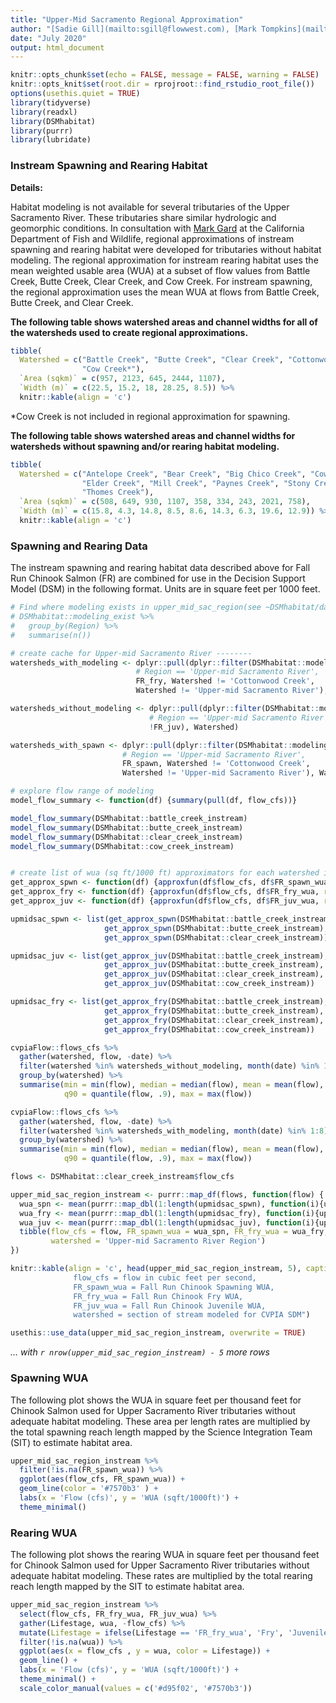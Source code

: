 ```yaml
---
title: "Upper-Mid Sacramento Regional Approximation"
author: "[Sadie Gill](mailto:sgill@flowwest.com), [Mark Tompkins](mailto:mtompkins@flowwest.com)"
date: "July 2020"
output: html_document 
---
```


```r
knitr::opts_chunk$set(echo = FALSE, message = FALSE, warning = FALSE)
knitr::opts_knit$set(root.dir = rprojroot::find_rstudio_root_file())
options(usethis.quiet = TRUE)
library(tidyverse)
library(readxl)
library(DSMhabitat)
library(purrr)
library(lubridate)
```

### Instream Spawning and Rearing Habitat

**Details:** 

Habitat modeling is not available for several tributaries of the Upper Sacramento River. These tributaries share similar hydrologic and geomorphic conditions. In consultation with [Mark Gard](mailto:Mark.Gard@Wildlife.ca.gov) at the California Department of Fish and Wildlife, regional approximations of instream spawning and rearing habitat were developed for tributaries without habitat modeling. The regional approximation for instream rearing habitat uses the mean weighted usable area (WUA) at a subset of flow values from Battle Creek, Butte Creek, Clear Creek, and Cow Creek. For instream spawning, the regional approximation uses the mean WUA at flows from Battle Creek, Butte Creek, and Clear Creek. 

**The following table shows watershed areas and channel widths for all of the watersheds used to create regional approximations.**

```r
tibble(
  Watershed = c("Battle Creek", "Butte Creek", "Clear Creek", "Cottonwood Creek", 
                "Cow Creek*"), 
  `Area (sqkm)` = c(957, 2123, 645, 2444, 1107), 
  `Width (m)` = c(22.5, 15.2, 18, 28.25, 8.5)) %>% 
  knitr::kable(align = 'c')
```

*Cow Creek is not included in regional approximation for spawning. 

**The following table shows watershed areas and channel widths for watersheds without spawning and/or rearing habitat modeling.** 
```r
tibble(
  Watershed = c("Antelope Creek", "Bear Creek", "Big Chico Creek", "Cow Creek*", 
                "Elder Creek", "Mill Creek", "Paynes Creek", "Stony Creek", 
                "Thomes Creek"), 
  `Area (sqkm)` = c(508, 649, 930, 1107, 358, 334, 243, 2021, 758), 
  `Width (m)` = c(15.8, 4.3, 14.8, 8.5, 8.6, 14.3, 6.3, 19.6, 12.9)) %>% 
  knitr::kable(align = 'c')
```


### Spawning and Rearing Data 
The instream spawning and rearing habitat data described above for Fall Run Chinook Salmon (FR) are combined for use in the Decision Support Model (DSM) in the following format. Units are in square feet per 1000 feet. 

```r
# Find where modeling exists in upper_mid_sac_region(see ~DSMhabitat/data-raw/modeling_exists )
# DSMhabitat::modeling_exist %>%
#   group_by(Region) %>%
#   summarise(n())

# create cache for Upper-mid Sacramento River --------
watersheds_with_modeling <- dplyr::pull(dplyr::filter(DSMhabitat::modeling_exist,
                            # Region == 'Upper-mid Sacramento River',
                            FR_fry, Watershed != 'Cottonwood Creek',
                            Watershed != 'Upper-mid Sacramento River'), Watershed)

watersheds_without_modeling <- dplyr::pull(dplyr::filter(DSMhabitat::modeling_exist,
                               # Region == 'Upper-mid Sacramento River',
                               !FR_juv), Watershed)

watersheds_with_spawn <- dplyr::pull(dplyr::filter(DSMhabitat::modeling_exist,
                         # Region == 'Upper-mid Sacramento River',
                         FR_spawn, Watershed != 'Cottonwood Creek',
                         Watershed != 'Upper-mid Sacramento River'), Watershed)

# explore flow range of modeling
model_flow_summary <- function(df) {summary(pull(df, flow_cfs))}

model_flow_summary(DSMhabitat::battle_creek_instream)
model_flow_summary(DSMhabitat::butte_creek_instream)
model_flow_summary(DSMhabitat::clear_creek_instream)
model_flow_summary(DSMhabitat::cow_creek_instream)


# create list of wua (sq ft/1000 ft) approximators for each watershed in region
get_approx_spwn <- function(df) {approxfun(df$flow_cfs, df$FR_spawn_wua, rule = 2)}
get_approx_fry <- function(df) {approxfun(df$flow_cfs, df$FR_fry_wua, rule = 2)}
get_approx_juv <- function(df) {approxfun(df$flow_cfs, df$FR_juv_wua, rule = 2)}

upmidsac_spwn <- list(get_approx_spwn(DSMhabitat::battle_creek_instream),
                     get_approx_spwn(DSMhabitat::butte_creek_instream),
                     get_approx_spwn(DSMhabitat::clear_creek_instream))

upmidsac_juv <- list(get_approx_juv(DSMhabitat::battle_creek_instream),
                     get_approx_juv(DSMhabitat::butte_creek_instream),
                     get_approx_juv(DSMhabitat::clear_creek_instream),
                     get_approx_juv(DSMhabitat::cow_creek_instream))

upmidsac_fry <- list(get_approx_fry(DSMhabitat::battle_creek_instream),
                     get_approx_fry(DSMhabitat::butte_creek_instream),
                     get_approx_fry(DSMhabitat::clear_creek_instream),
                     get_approx_fry(DSMhabitat::cow_creek_instream))

cvpiaFlow::flows_cfs %>%
  gather(watershed, flow, -date) %>%
  filter(watershed %in% watersheds_without_modeling, month(date) %in% 1:8) %>%
  group_by(watershed) %>%
  summarise(min = min(flow), median = median(flow), mean = mean(flow),
            q90 = quantile(flow, .9), max = max(flow))

cvpiaFlow::flows_cfs %>%
  gather(watershed, flow, -date) %>%
  filter(watershed %in% watersheds_with_modeling, month(date) %in% 1:8) %>%
  group_by(watershed) %>%
  summarise(min = min(flow), median = median(flow), mean = mean(flow),
            q90 = quantile(flow, .9), max = max(flow))

flows <- DSMhabitat::clear_creek_instream$flow_cfs

upper_mid_sac_region_instream <- purrr::map_df(flows, function(flow) {
  wua_spn <- mean(purrr::map_dbl(1:length(upmidsac_spwn), function(i){upmidsac_spwn[[i]](flow)}))
  wua_fry <- mean(purrr::map_dbl(1:length(upmidsac_fry), function(i){upmidsac_fry[[i]](flow)}))
  wua_juv <- mean(purrr::map_dbl(1:length(upmidsac_juv), function(i){upmidsac_juv[[i]](flow)}))
  tibble(flow_cfs = flow, FR_spawn_wua = wua_spn, FR_fry_wua = wua_fry, FR_juv_wua = wua_juv,
         watershed = 'Upper-mid Sacramento River Region')
})

knitr::kable(align = 'c', head(upper_mid_sac_region_instream, 5), caption = "Header Descriptions:
              flow_cfs = flow in cubic feet per second,
              FR_spawn_wua = Fall Run Chinook Spawning WUA,
              FR_fry_wua = Fall Run Chinook Fry WUA,
              FR_juv_wua = Fall Run Chinook Juvenile WUA,
              watershed = section of stream modeled for CVPIA SDM")

usethis::use_data(upper_mid_sac_region_instream, overwrite = TRUE)
```

*... with `r nrow(upper_mid_sac_region_instream) - 5` more rows*

### Spawning WUA 

The following plot shows the WUA in square feet per thousand feet for Chinook Salmon used for Upper Sacramento River tributaries without adequate habitat modeling. These area per length rates are multiplied by the total spawning reach length mapped by the Science Integration Team (SIT) to estimate habitat area.  

```r
upper_mid_sac_region_instream %>%
  filter(!is.na(FR_spawn_wua)) %>%
  ggplot(aes(flow_cfs, FR_spawn_wua)) +
  geom_line(color = '#7570b3' ) +
  labs(x = 'Flow (cfs)', y = 'WUA (sqft/1000ft)') +
  theme_minimal() 
```

### Rearing WUA

The following plot shows the rearing WUA in square feet per thousand feet for Chinook Salmon used for Upper Sacramento River tributaries without adequate habitat modeling. These rates are multiplied by the total rearing reach length mapped by the SIT to estimate habitat area. 

``` r
upper_mid_sac_region_instream %>% 
  select(flow_cfs, FR_fry_wua, FR_juv_wua) %>% 
  gather(Lifestage, wua, -flow_cfs) %>% 
  mutate(Lifestage = ifelse(Lifestage == 'FR_fry_wua', 'Fry', 'Juvenile')) %>% 
  filter(!is.na(wua)) %>% 
  ggplot(aes(x = flow_cfs , y = wua, color = Lifestage)) +
  geom_line() +
  labs(x = 'Flow (cfs)', y = 'WUA (sqft/1000ft)') + 
  theme_minimal() +
  scale_color_manual(values = c('#d95f02', '#7570b3'))
```
